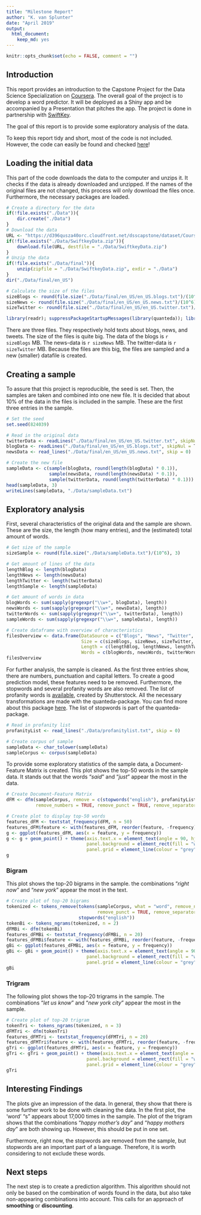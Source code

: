 ```yaml
---
title: "Milestone Report"
author: "K. van Splunter"
date: "April 2019"
output: 
  html_document: 
    keep_md: yes
---
```


```r
knitr::opts_chunk$set(echo = FALSE, comment = "")
```
## Introduction

This report provides an introduction to the Capstone Project for the Data Science Specialization on [Coursera][1]. The overall goal of the project is to develop a word predictor. It will be deployed as a Shiny app and be accompanied by a Presentation that pitches the app. The project is done in partnership with [SwiftKey][2].

The goal of this report is to provide some exploratory analysis of the data.

To keep this report tidy and short, most of the code is not included. However, the code can easily be found and checked [here][3]!

## Loading the initial data

This part of the code downloads the data to the computer and unzips it. It checks if the data is already downloaded and unzipped. If the names of the original files are not changed, this process will only download the files once. Furthermore, the necessary packages are loaded.

```r
# Create a directory for the data
if(!file.exists("./Data")){
    dir.create("./Data")
}
# Download the data
URL <- "https://d396qusza40orc.cloudfront.net/dsscapstone/dataset/Coursera-SwiftKey.zip"
if(!file.exists("./Data/SwiftkeyData.zip")){
    download.file(URL, destfile = "./Data/SwiftkeyData.zip")
}
# Unzip the data
if(!file.exists("./Data/final")){
    unzip(zipfile = "./Data/SwiftkeyData.zip", exdir = "./Data")
}
dir("./Data/final/en_US")

# Calculate the size of the files
sizeBlogs <- round(file.size("./Data/final/en_US/en_US.blogs.txt")/(10^6), 3)
sizeNews <- round(file.size("./Data/final/en_US/en_US.news.txt")/(10^6), 3)
sizeTwitter <- round(file.size("./Data/final/en_US/en_US.twitter.txt")/(10^6), 3)

library(readr); suppressPackageStartupMessages(library(quanteda)); library(ggplot2)
```

There are three files. They respectively hold texts about blogs, news, and tweets.
The size of the files is quite big. The data of the blogs is `r sizeBlogs` MB.
The news-data is `r sizeNews` MB. The twitter-data is `r sizeTwitter` MB.
Because the files are this big, the files are sampled and a new (smaller) datafile is created.

## Creating a sample

To assure that this project is reproducible, the seed is set. Then, the samples are taken and combined into one new file. It is decided that about 10% of the data in the files is included in the sample. These are the first three entries in the sample.

```r
# Set the seed
set.seed(824039)

# Read in the original data
twitterData <- readLines("./Data/final/en_US/en_US.twitter.txt", skipNul = T)
blogData <- readLines("./Data/final/en_US/en_US.blogs.txt", skipNul = T)
newsData <- read_lines("./Data/final/en_US/en_US.news.txt", skip = 0)

# Create the new file
sampleData <- c(sample(blogData, round(length(blogData) * 0.1)),
                sample(newsData, round(length(newsData) * 0.1)),
                sample(twitterData, round(length(twitterData) * 0.1)))
head(sampleData, 3)
writeLines(sampleData, "./Data/sampleData.txt")
```


## Exploratory analysis

First, several characteristics of the original data and the sample are shown. These are the size, the length (how many entries), and the (estimated) total amount of words.

```r
# Get size of the sample
sizeSample <- round(file.size("./Data/sampleData.txt")/(10^6), 3)

# Get amount of lines of the data
lengthBlog <- length(blogData)
lengthNews <- length(newsData)
lengthTwitter <- length(twitterData)
lengthSample <- length(sampleData)

# Get amount of words in data
blogWords <- sum(sapply(gregexpr("\\w+", blogData), length))
newsWords <- sum(sapply(gregexpr("\\w+", newsData), length))
twitterWords <- sum(sapply(gregexpr("\\w+", twitterData), length))
sampleWords <- sum(sapply(gregexpr("\\w+", sampleData), length))

# Create dataframe with overview of characteristics
filesOverview <- data.frame(DataSource = c("Blogs", "News", "Twitter", "Sample"),
                            Size = c(sizeBlogs, sizeNews, sizeTwitter, sizeSample),
                            Length = c(lengthBlog, lengthNews, lengthTwitter, lengthSample),
                            Words = c(blogWords, newsWords, twitterWords, sampleWords))
filesOverview
```

For further analysis, the sample is cleaned. As the first three entries show, there are numbers, punctuation and capital letters. To create a good prediction model, these features need to be removed. Furthermore, the stopwords and several profanity words are also removed. The list of profanity words is [available][4], created by Shutterstock.
All the necessary transformations are made with the quanteda-package. You can find more about this package [here][5]. The list of stopwords is part of the quanteda-package.

```r
# Read in profanity list
profanityList <- read_lines("./Data/profanitylist.txt", skip = 0)

# Create corpus of sample
sampleData <- char_tolower(sampleData)
sampleCorpus <- corpus(sampleData)
```

To provide some exploratory statistics of the sample data, a Document-Feature Matrix is created. This plot shows the top-50 words in the sample data. It stands out that the words "*said*" and "*just*" appear the most in the data. 
```r
# Create Document-Feature Matrix
dFM <- dfm(sampleCorpus, remove = c(stopwords("english"), profanityList, "â"),
           remove_numbers = TRUE, remove_punct = TRUE, remove_separators = TRUE)

# Create plot to display top-50 words
features_dFM <- textstat_frequency(dFM, n = 50)
features_dFM$feature <- with(features_dFM, reorder(feature, -frequency))
g <- ggplot(features_dFM, aes(x = feature, y = frequency))
g <- g + geom_point() + theme(axis.text.x = element_text(angle = 90, hjust = 1),
                              panel.background = element_rect(fill = "white"),
                              panel.grid = element_line(colour = "grey"))
g
```

### Bigram

This plot shows the top-20 bigrams in the sample. the combinations "*right now*" and "*new york*" appear the most in the text.
```r
# Create plot of top-20 bigrams
tokenized <- tokens_remove(tokens(sampleCorpus, what = "word", remove_numbers = TRUE,
                                  remove_punct = TRUE, remove_separators = TRUE),
                           stopwords("english"))
tokenBi <- tokens_ngrams(tokenized, n = 2)
dFMBi <- dfm(tokenBi)
features_dFMBi <- textstat_frequency(dFMBi, n = 20)
features_dFMBi$feature <- with(features_dFMBi, reorder(feature, -frequency))
gBi <- ggplot(features_dFMBi, aes(x = feature, y = frequency))
gBi <- gBi + geom_point() + theme(axis.text.x = element_text(angle = 90, hjust = 1),
                              panel.background = element_rect(fill = "white"),
                              panel.grid = element_line(colour = "grey"))
gBi
```

### Trigram

The following plot shows the top-20 trigrams in the sample. The combinations "*let us know*" and "*new york city*" appear the most in the sample.
```r
# Create plot of top-20 trigram
tokenTri <- tokens_ngrams(tokenized, n = 3)
dFMTri <- dfm(tokenTri)
features_dFMTri <- textstat_frequency(dFMTri, n = 20)
features_dFMTri$feature <- with(features_dFMTri, reorder(feature, -frequency))
gTri <- ggplot(features_dFMTri, aes(x = feature, y = frequency))
gTri <- gTri + geom_point() + theme(axis.text.x = element_text(angle = 90, hjust = 1),
                              panel.background = element_rect(fill = "white"),
                              panel.grid = element_line(colour = "grey"))
gTri
```

## Interesting Findings

The plots give an impression of the data. In general, they show that there is some further work to be done with cleaning the data. In the first plot, the 'word' "s" appears about 17,000 times in the sample.
The plot of the trigram shows that the combinations "*happy mother's day*" and "*happy mothers day*" are both showing up. However, this should be put in one set.  

Furthermore, right now, the stopwords are removed from the sample, but stopwords are an important part of a language. Therefore, it is worth considering to not exclude these words.

## Next steps

The next step is to create a prediction algorithm. This algorithm should not only be based on the combination of words found in the data, but also take non-appearing combinations into account. This calls for an approach of **smoothing** or **discounting**. 




[1]: https://www.coursera.org/specializations/jhu-data-science "Coursera"
[2]: https://www.microsoft.com/en-us/swiftkey?rtc=1&activetab=pivot_1%3aprimaryr2 "SwiftKey"
[3]: https://github.com/kobe04/DataScienceCapstone "here"
[4]: https://github.com/LDNOOBW/List-of-Dirty-Naughty-Obscene-and-Otherwise-Bad-Words/blob/master/en "available"
[5]: https://quanteda.io/index.html "here"